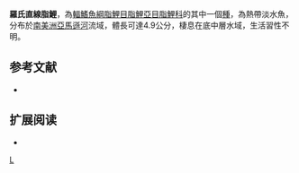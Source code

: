 {{Speciesbox 
| taxon = Moenkhausia robertsi
| status = NE
| status_system = IUCN3.1
| authority =  [[Géry|Géry]], 1964
| synonyms = 
}}
'''羅氏直線脂鯉'''，為[[輻鰭魚綱|輻鰭魚綱]][[脂鯉目|脂鯉目]][[脂鯉亞目|脂鯉亞目]][[脂鯉科|脂鯉科]]的其中一個[[種|種]]，為熱帶淡水魚，分布於[[南美洲|南美洲]][[亞馬遜河|亞馬遜河]]流域，體長可達4.9公分，棲息在底中層水域，生活習性不明。
==参考文献==
{{refbegin}}
*{{FishBase_species|genus=Moenkhausia|species=robertsi|year=2013|month=12}}
{{refend}}

== 扩展阅读 ==
{{refbegin}}
*{{wikispecies-inline|Moenkhausia robertsi|羅氏直線脂鯉}}
{{refend}}
{{Taxonbar|from=Q5539177}}

[[Category:直線脂鯉屬|L]]


{{魚類小作品}}